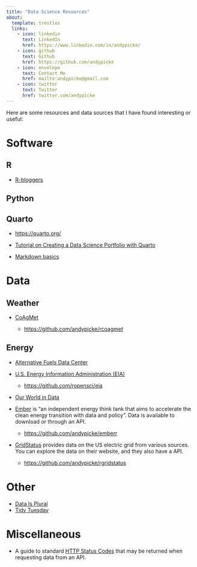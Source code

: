 ```yaml
---
title: "Data Science Resources"
about:
  template: trestles
  links: 
    - icon: linkedin
      text: LinkedIn
      href: https://www.linkedin.com/in/andypicke/
    - icon: github
      text: Github
      href: https://github.com/andypicke
    - icon: envelope
      text: Contact Me
      href: mailto:andypicke@gmail.com
    - icon: twitter
      text: Twitter
      href: twitter.com/andypicke
---
```


Here are some resources and data sources that I have found interesting or useful:

# Software

## R

-   [R-bloggers](https://www.r-bloggers.com/)

## Python

## Quarto

-   <https://quarto.org/>

-   [Tutorial on Creating a Data Science Portfolio with Quarto](https://www.youtube.com/watch?v=xtSFXtDf4cM)

-   [Markdown basics](https://quarto.org/docs/authoring/markdown-basics.html)

# Data

## Weather

-   [CoAgMet](https://coagmet.colostate.edu/)

    -   <https://github.com/andypicke/rcoagmet>

## Energy

-   [Alternative Fuels Data Center](https://afdc.energy.gov/)

-   [U.S. Energy Information Administration (EIA)](https://www.eia.gov/opendata/)

    -   <https://github.com/ropensci/eia>

-   [Our World in Data](https://ourworldindata.org/energy)

-   [Ember](https://ember-climate.org/data/) is "an independent energy think tank that aims to accelerate the clean energy transition with data and policy". Data is available to download or through an API.

    -   <https://github.com/andypicke/emberr>

-   [GridStatus](https://www.gridstatus.io/home) provides data on the US electric grid from various sources. You can explore the data on their website, and they also have a API.

    -   <https://github.com/andypicke/rgridstatus>

# Other

-   [Data Is Plural](https://www.data-is-plural.com/)
-   [Tidy Tuesday](https://github.com/rfordatascience/tidytuesday)

# Miscellaneous

-   A guide to standard [HTTP Status Codes](https://restfulapi.net/http-status-codes/) that may be returned when requesting data from an API.
